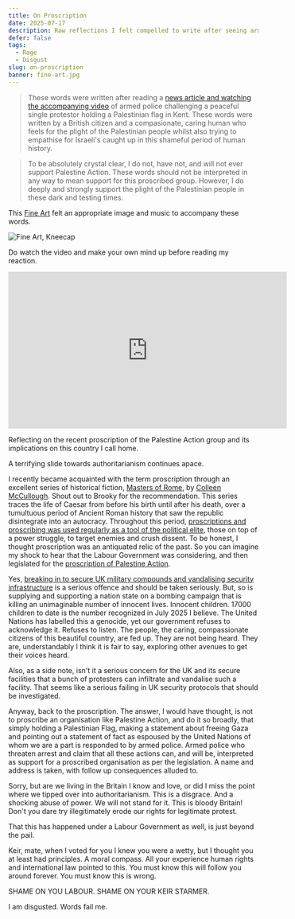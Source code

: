```yaml
---
title: On Proscription
date: 2025-07-17
description: Raw reflections I felt compelled to write after seeing armed police interpret the legislation proscribing Palestinian Action in a way that I felt to be a shocking abuse of power.
defer: false
tags:
  - Rage
  - Disgust
slug: on-proscription
banner: fine-art.jpg
---
```


> These words were written after reading a [news article and watching the accompanying video](https://www.theguardian.com/world/2025/jul/17/armed-police-threatened-to-arrest-kent-protester-for-holding-palestinian-flag) of armed police challenging a peaceful single protestor holding a Palestinian flag in Kent. These words were written by a British citizen and a compasionate, caring human who feels for the plight of the Palestinian people whilst also trying to empathise for Israeli's caught up in this shameful period of human history.

> To be absolutely crystal clear, I do not, have not, and will not ever support Palestine Action. These words should not be interpreted in any way to mean support for this proscribed group. However, I do deeply and strongly support the plight of the Palestinian people in these dark and testing times.

This [Fine Art](https://www.youtube.com/watch?v=ZNRfUK6qv98&list=PLCcLiCZ3E9ABNlhuC5TPqjLe23mRP0mNg) felt an appropriate image and music to accompany these words.

<div class="portrait">
  <img src="fine-art.jpg" alt="Fine Art, Kneecap" />
</div>

Do watch the video and make your own mind up before reading my reaction.

<iframe width="560" height="315" src="https://www.youtube.com/embed/Hhfvxo5E7KU?si=RTnEV5qbt-0t2Qyn" title="YouTube video player" frameborder="0" allow="accelerometer; autoplay; clipboard-write; encrypted-media; gyroscope; picture-in-picture; web-share" referrerpolicy="strict-origin-when-cross-origin" allowfullscreen></iframe>

Reflecting on the recent proscription of the Palestine Action group and its implications on this country I call home.

A terrifying slide towards authoritarianism continues apace.

I recently became acquainted with the term proscription through an excellent series of historical fiction, [Masters of Rome](https://www.goodreads.com/series/43716-masters-of-rome), by [Colleen McCullough](https://www.theguardian.com/books/2015/jan/30/colleen-mccullough). Shout out to Brooky for the recommendation. This series traces the life of Caesar from before his birth until after his death, over a tumultuous period of Ancient Roman history that saw the republic disintegrate into an autocracy. Throughout this period, [proscriptions and proscribing was used regularly as a tool of the political elite](https://www.britannica.com/topic/proscription), those on top of a power struggle, to target enemies and crush dissent. 
To be honest, I thought proscription was an antiquated relic of the past. So you can imagine my shock to hear that the Labour Government was considering, and then legislated for the [proscription of Palestine Action](https://www.gov.uk/government/news/three-groups-to-be-proscribed).

Yes, [breaking in to secure UK military compounds and vandalising security infrastructure](https://www.bbc.co.uk/news/articles/cn81g4e0nlyo) is a serious offence and should be taken seriously. But, so is supplying and supporting a nation state on a bombing campaign that is killing an unimaginable number of innocent lives. Innocent children. 17000 children to date is the number recognized in July 2025 I believe. The United Nations has labelled this a genocide, yet our government refuses to acknowledge it. Refuses to listen. The people, the caring, compassionate citizens of this beautiful country, are fed up. They are not being heard. They are, understandably I think it is fair to say, exploring other avenues to get their voices heard. 

Also, as a side note, isn't it a serious concern for the UK and its secure facilities that a bunch of protesters can infiltrate and vandalise such a facility. That seems like a serious failing in UK security protocols that should be investigated.

Anyway, back to the proscription. The answer, I would have thought, is not to proscribe an organisation like Palestine Action, and do it so broadly, that simply holding a Palestinian Flag, making a statement about freeing Gaza and pointing out a statement of fact as espoused by the United Nations of whom we are a part is responded to by armed police. Armed police who threaten arrest and claim that all these actions can, and will be, interpreted as support for a proscribed organisation as per the legislation. A name and address is taken, with follow up consequences alluded to. 

Sorry, but are we living in the Britain I know and love, or did I miss the point where we tipped over into authoritarianism. This is a disgrace. And a shocking abuse of power. We will not stand for it. This is bloody Britain! Don't you dare try illegitimately erode our rights for legitimate protest.

That this has happened under a Labour Government as well, is just beyond the pail. 

Keir, mate, when I voted for you I knew you were a wetty, but I thought you at least had principles. A moral compass. All your experience human rights and international law pointed to this. You must know this will follow you around forever. You must know this is wrong.

SHAME ON YOU LABOUR. SHAME ON YOUR KEIR STARMER. 

I am disgusted. Words fail me.